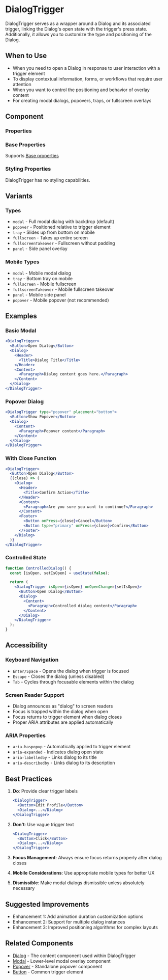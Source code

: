 
<Meta of={DialogTriggerStories} />

# DialogTrigger

DialogTrigger serves as a wrapper around a Dialog and its associated trigger, linking the Dialog's open state with the trigger's press state. Additionally, it allows you to customize the type and positioning of the Dialog.

## When to Use

- When you need to open a Dialog in response to user interaction with a trigger element
- To display contextual information, forms, or workflows that require user attention
- When you want to control the positioning and behavior of overlay content
- For creating modal dialogs, popovers, trays, or fullscreen overlays

## Component

### Properties

<Controls of={DialogTriggerStories.Default} />

### Base Properties

Supports [Base properties](/docs/tasty-base-properties--docs)

### Styling Properties

DialogTrigger has no styling capabilities.

## Variants

### Types

- `modal` - Full modal dialog with backdrop (default)
- `popover` - Positioned relative to trigger element
- `tray` - Slides up from bottom on mobile
- `fullscreen` - Takes up entire screen
- `fullscreenTakeover` - Fullscreen without padding
- `panel` - Side panel overlay

### Mobile Types

- `modal` - Mobile modal dialog
- `tray` - Bottom tray on mobile
- `fullscreen` - Mobile fullscreen
- `fullscreenTakeover` - Mobile fullscreen takeover
- `panel` - Mobile side panel
- `popover` - Mobile popover (not recommended)

## Examples

### Basic Modal

```jsx
<DialogTrigger>
  <Button>Open Dialog</Button>
  <Dialog>
    <Header>
      <Title>Dialog Title</Title>
    </Header>
    <Content>
      <Paragraph>Dialog content goes here.</Paragraph>
    </Content>
  </Dialog>
</DialogTrigger>
```

### Popover Dialog

```jsx
<DialogTrigger type="popover" placement="bottom">
  <Button>Show Popover</Button>
  <Dialog>
    <Content>
      <Paragraph>Popover content</Paragraph>
    </Content>
  </Dialog>
</DialogTrigger>
```

### With Close Function

```jsx
<DialogTrigger>
  <Button>Open Dialog</Button>
  {(close) => (
    <Dialog>
      <Header>
        <Title>Confirm Action</Title>
      </Header>
      <Content>
        <Paragraph>Are you sure you want to continue?</Paragraph>
      </Content>
      <Footer>
        <Button onPress={close}>Cancel</Button>
        <Button type="primary" onPress={close}>Confirm</Button>
      </Footer>
    </Dialog>
  )}
</DialogTrigger>
```

### Controlled State

```jsx
function ControlledDialog() {
  const [isOpen, setIsOpen] = useState(false);

  return (
    <DialogTrigger isOpen={isOpen} onOpenChange={setIsOpen}>
      <Button>Open Dialog</Button>
      <Dialog>
        <Content>
          <Paragraph>Controlled dialog content</Paragraph>
        </Content>
      </Dialog>
    </DialogTrigger>
  );
}
```

## Accessibility

### Keyboard Navigation

- `Enter/Space` - Opens the dialog when trigger is focused
- `Escape` - Closes the dialog (unless disabled)
- `Tab` - Cycles through focusable elements within the dialog

### Screen Reader Support

- Dialog announces as "dialog" to screen readers
- Focus is trapped within the dialog when open
- Focus returns to trigger element when dialog closes
- Proper ARIA attributes are applied automatically

### ARIA Properties

- `aria-haspopup` - Automatically applied to trigger element
- `aria-expanded` - Indicates dialog open state
- `aria-labelledby` - Links dialog to its title
- `aria-describedby` - Links dialog to its description

## Best Practices

1. **Do**: Provide clear trigger labels
   ```jsx
   <DialogTrigger>
     <Button>Edit Profile</Button>
     <Dialog>...</Dialog>
   </DialogTrigger>
   ```

2. **Don't**: Use vague trigger text
   ```jsx
   <DialogTrigger>
     <Button>Click</Button>
     <Dialog>...</Dialog>
   </DialogTrigger>
   ```

3. **Focus Management**: Always ensure focus returns properly after dialog closes
4. **Mobile Considerations**: Use appropriate mobile types for better UX
5. **Dismissible**: Make modal dialogs dismissible unless absolutely necessary

## Suggested Improvements

- Enhancement 1: Add animation duration customization options
- Enhancement 2: Support for multiple dialog instances
- Enhancement 3: Improved positioning algorithms for complex layouts

## Related Components

- [Dialog](/components/Dialog) - The content component used within DialogTrigger
- [Modal](/components/Modal) - Lower-level modal overlay component
- [Popover](/components/Popover) - Standalone popover component
- [Button](/components/Button) - Common trigger element
